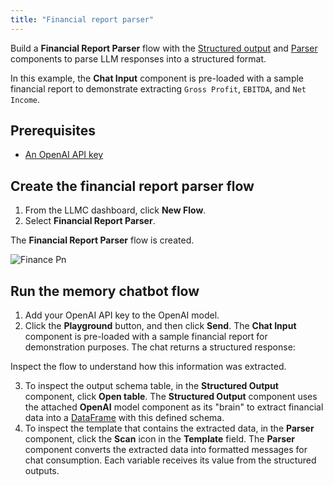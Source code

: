 ```yaml
---
title: "Financial report parser"
---
```


Build a **Financial Report Parser** flow with the [Structured output](https://devrel.mintlify.app/Components/Helpers#structured-output) and [Parser](https://devrel.mintlify.app/Components/Processing#parser) components to parse LLM responses into a structured format.

In this example, the **Chat Input** component is pre-loaded with a sample financial report to demonstrate extracting `Gross Profit`, `EBITDA`, and `Net Income`.

## **Prerequisites**[**​**](https://docs.langflow.org/financial-report-parser#prerequisites)

- [An OpenAI API key](https://platform.openai.com/)

## **Create the financial report parser flow**[**​**](https://docs.langflow.org/financial-report-parser#create-the-financial-report-parser-flow)

1. From the LLMC dashboard, click **New Flow**.
2. Select **Financial Report Parser**.

The **Financial Report Parser** flow is created.

![Finance Pn](/images/finance.png)

## **Run the memory chatbot flow**[**​**](https://docs.langflow.org/financial-report-parser#run-the-memory-chatbot-flow)

1. Add your OpenAI API key to the OpenAI model.
2. Click the **Playground** button, and then click **Send**. The **Chat Input** component is pre-loaded with a sample financial report for demonstration purposes. The chat returns a structured response:

Inspect the flow to understand how this information was extracted.

3. To inspect the output schema table, in the **Structured Output** component, click **Open table**. The **Structured Output** component uses the attached **OpenAI** model component as its "brain" to extract financial data into a [DataFrame](https://devrel.mintlify.app/Concepts/LLMCobjects#dataframe-object%E2%80%8B) with this defined schema.
4. To inspect the template that contains the extracted data, in the **Parser** component, click the **Scan** icon in the **Template** field. The **Parser** component converts the extracted data into formatted messages for chat consumption. Each variable receives its value from the structured outputs.